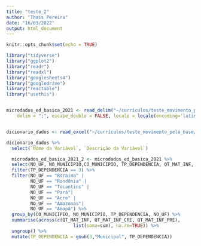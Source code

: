 ---
title: "teste_2"
author: "Thais Pereira"
date: "16/03/2022"
output: html_document
---

```{r setup, include=FALSE}
knitr::opts_chunk$set(echo = TRUE)
```



```{r message=FALSE, warning=FALSE, include=FALSE, paged.print=TRUE}

library("tidyverse")
library("ggplot2")
library("readr")
library("readxl")
library("googlesheets4")
library("googledrive")
library("reactable")
library("usethis")



```



```{r message=FALSE, warning=FALSE, include=FALSE, paged.print=TRUE}

microdados_ed_basica_2021 <- read_delim("~/currículos/teste_movimento_pela_base/microdados_ed_basica_2021.csv", 
    delim = ";", escape_double = FALSE, locale = locale(encoding='latin1')) 


dicionario_dados <- read_excel("~/currículos/teste_movimento_pela_base/dicionário_dados_educação_básica.xlsx", skip = 6)

```



```{r eval=FALSE, message=FALSE, warning=FALSE, include=FALSE, paged.print=FALSE}

dicionario_dados %>% 
  select(`Nome da Variável`, `Descrição da Variável`)

```



```{r message=FALSE, warning=FALSE, include=FALSE, paged.print=TRUE}

  microdados_ed_basica_2021_2 <- microdados_ed_basica_2021 %>%  
  select(NO_UF, NO_MUNICIPIO,CO_MUNICIPIO, TP_DEPENDENCIA, QT_MAT_INF, QT_MAT_INF_CRE, QT_MAT_INF_PRE) %>% 
  filter(TP_DEPENDENCIA == 3) %>% 
  filter(NO_UF == "Roraima" |
         NO_UF == "Rondônia" |
         NO_UF == "Tocantins" | 
         NO_UF == "Pará"|
         NO_UF == "Acre" |
         NO_UF == "Amazonas"|
         NO_UF == "Amapá") %>% 
  group_by(CO_MUNICIPIO, NO_MUNICIPIO, TP_DEPENDENCIA, NO_UF) %>%
  summarise(across(c(QT_MAT_INF, QT_MAT_INF_CRE, QT_MAT_INF_PRE), 
                         list(soma=sum), na.rm=TRUE)) %>% 
  ungroup() %>% 
  mutate(TP_DEPENDENCIA = gsub(3,"Municipal", TP_DEPENDENCIA))

```






















